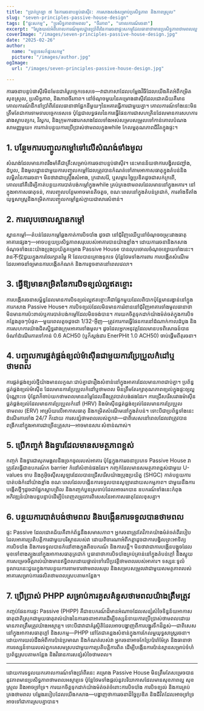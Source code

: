 ```yaml
---
title: "ប្រាក់ក្រឡា ៧ នៃការរចនាបន្ទប់ផាស៊ីវ: ការសាងសង់សម្រាប់ប្រសិទ្ធភាព និងភាពស្រួល"
slug: "seven-principles-passive-house-design"
tags: ["ផ្ទះសកម្ម", "ប្រសិទ្ធភាពថាមពល", "ចីរភាព", "គោលការណ៍រចនា"]
excerpt: "ស្វែងយល់អំពីគោលការណ៍មូលដ្ឋានប្រាំពីរនៃការរចនាផ្ទះសកម្មដែលធានាថាមានប្រសិទ្ធភាពថាមពលល្អឥតខ្ចោះ, គុណភាពអាកាសក្នុងផ្ទះល្អឥតខ្ចោះ, និងភាពស្រួលសម្រាប់ការរស់នៅក្នុងអាកាសធាតុគ្រប់ប្រភេទ។"
coverImage: "/images/seven-principles-passive-house-design.jpg"
date: "2025-02-26"
author:
  name: "មគ្គុទេសក៍ផ្ទះសកម្ម"
  picture: "/images/author.jpg"
ogImage:
  url: "/images/seven-principles-passive-house-design.jpg"

---
```

ការរចនាបន្ទប់ផាស៊ីវមិនមែនជាគំរូបច្ចេកទេសទេ—វាជាភាសាដែលបម្លែងវិធីដែលយើងគិតអំពីកម្រិតសុខស្រួល, ប្រសិទ្ធភាព, និងភាពចីរភាព។ នៅចំណុចមួយនៃគម្រោងផាស៊ីវដែលជោគជ័យគឺមានគោលការណ៍ដឹកនាំប្រាំពីរដែលធានាថាផ្នែកនីមួយៗនៃអគារធ្វើការជាមួយគ្នា។ គោលការណ៍ទាំងនេះមិនត្រឹមតែជាការទាមទារបច្ចេកទេសទេ ប៉ុន្តែជាលទ្ធផលនៃការធ្វើផែនការជាសហគ្រិនដែលមានការសហការរវាងស្ថាបត្យករ, វិស្វករ, និងក្រុមការងារកសាងដែលទាំងអស់សម្របសម្រួលទៅកាន់គោលបំណងសាមញ្ញមួយ៖ ការកាត់បន្ថយការប្រើប្រាស់ថាមពលក្នុងwhile កែលម្អគុណភាពជីវិតក្នុងផ្ទះ។

## 1. បន្ថែមការបញ្ចូលកម្តៅទៅលើសំណង់ទាំងមូល

សំណង់ដែលមានភាពរឹងមាំគឺជាគ្រឹះសម្រាប់ការរចនាបន្ទប់ផាស៊ីវ។ នេះមានន័យថាការបង្វិលជញ្ជាំង, ដំបូល, និងមូលដ្ឋានជាមួយការបញ្ចូលកម្តៅដែលត្រូវបានកំណត់ទៅតាមអាកាសធាតុក្នុងតំបន់និងលម្អិតនៃការរចនា។ មិនថាវាជាគ្រឿងសំអាង, ក្រដាសរ៉ែ, ឬសម្ភារៈច្នៃប្រឌិតដូចជាសក់ក្រពើ, គោលដៅគឺដើម្បីកាត់បន្ថយការបាត់បង់កម្តៅក្នុងwhile គ្រប់គ្រងថាមពលដែលមាននៅក្នុងអគារ។ នៅក្នុងអាកាសធាតុទន់, ការបញ្ចូលបន្ថែមអាចមានតិចតួច, ខណៈពេលនៅក្នុងតំបន់ត្រជាក់, ការតាំងទីតាំងយុទ្ធសាស្ត្រនិងកម្រិតការបញ្ចូលកម្តៅខ្ពស់ក្លាយជាសារសំខាន់។
## 2. ការលុបចោលស្ពានកម្តៅ

ស្ពានកម្តៅ—តំបន់ដែលកម្តៅឆ្លងកាត់ការបិទបាំង ដូចជា នៅជុំវិញឈើឬនៅចំណុចចម្រុះរវាងធាតុអាគារផ្សេងៗ—អាចបន្ថយប្រសិទ្ធភាពសរុបរបស់អាគារបានយ៉ាងខ្លាំង។ ដោយការរចនានិងកសាងចំណុចទាំងនេះយ៉ាងប្រុងប្រយ័ត្នគម្រោង Passive House បានលុបចោលចំណុចខ្សោយទាំងនេះ។ វាន不仅ជួយក្នុងការថែរក្សាតម្លៃ R ដែលបានគ្រោងទុកទេ ប៉ុន្តែថែមទាំងការពារ ការបង្កើតសំណើមដែលអាចនាំឲ្យមានការបង្កើតកំណក់ និងការខូចខាតនៅពេលវេលា។

## 3. ធ្វើឱ្យមានកម្រិតនៃការបិទខ្យល់ល្អឥតខ្ចោះ

ការបង្កើតរចនាសម្ព័ន្ធដែលមានការបិទខ្យល់ល្អឥតខ្ចោះគឺជាផ្នែកមួយដែលពិបាកប៉ុន្តែមានរង្វាន់នៅក្នុងការកសាង Passive House។ ការបិទខ្យល់ដែលមិនមានការរំខាននៅជុំវិញអាគារទាំងមូលធានាថាមិនមានការប៉ះពាល់ឬការបាត់បង់កម្តៅដែលមិនចង់បាន។ ការយកចិត្តទុកដាក់យ៉ាងម៉ត់ចត់ក្នុងការបិទកន្លែងតូចៗបំផុត—មួយពេលតូចដូចជា 1/32-អ៊ីញ—ត្រូវការការធ្វើផែនការនៅដំណាក់កាលដំបូង និងការសហការយ៉ាងជិតស្និទ្ធរវាងក្រុមអាគារទាំងមូល។ ដូចដែលអ្នកអនុវត្តដែលមានបទពិសោធន៍បានចំណាំដំណើរការទៅកាន់ 0.6 ACH50 (ឬក៏ស្តង់ដារ EnerPHit 1.0 ACH50) ចាប់ផ្តើមពីតុរចនា។
## 4. បញ្ចូលការផ្គត់ផ្គង់ខ្យល់ម៉ាស៊ីនជាមួយការប្រែប្រួលកំដៅឬថាមពល

ការផ្គត់ផ្គង់ខ្យល់ថ្មីយ៉ាងមានលក្ខណៈជាប់គ្នាជារឿងសំខាន់នៅក្នុងអាគារដែលមានភាពជាប់គ្នា។ ប្រព័ន្ធផ្គត់ផ្គង់ខ្យល់ម៉ាស៊ីន ដែលមានការប្រែប្រួលកំដៅឬថាមពល មិនត្រឹមតែរក្សាគុណភាពខ្យល់ក្នុងផ្ទះឲ្យល្អប៉ុណ្ណោះទេ ប៉ុន្តែវាក៏ចាប់យកថាមពលមានតម្លៃដែលនឹងត្រូវបាត់បង់ផងដែរ។ ការជ្រើសរើសរវាងម៉ាស៊ីនផ្គត់ផ្គង់ខ្យល់ដែលមានការប្រែប្រួលកំដៅ (HRV) និងម៉ាស៊ីនផ្គត់ផ្គង់ខ្យល់ដែលមានការប្រែប្រួលថាមពល (ERV) អាស្រ័យលើអាកាសធាតុ និងកម្រិតសំណើមនៅក្នុងតំបន់។ ទោះបីជាប្រព័ន្ធទាំងនេះដំណើរការទាំង 24/7 ក៏ដោយ ការសន្សំថាមពលរបស់ពួកវា—ជាពិសេសនៅពេលដែលវាត្រូវបានពង្រីកនៅក្នុងអាគារជាច្រើនគ្រួសារ—អាចមានសារៈសំខាន់ណាស់។

## 5. ប្រើកញ្ចក់ និងទ្វារដែលមានសមត្ថភាពខ្ពស់

កញ្ចក់ និងទ្វារជាសុភមង្គលនិងច្រកចូលរបស់អាគារ ប៉ុន្តែក្នុងការរចនាប្រភេទ Passive House វាត្រូវតែធ្វើជាឧបករណ៍ក barrier កំដៅសំខាន់ផងដែរ។ កញ្ចក់ដែលមានសមត្ថភាពខ្ពស់ជាមួយ U-values ទាប និងកូអ៊ិចស៊ីសសូឡារដែលបានជ្រើសរើសយ៉ាងប្រុងប្រយ័ត្ន (SHGC) កាត់បន្ថយការបាត់បង់កំដៅយ៉ាងខ្លាំង ខណៈពេលដែលបង្កើនការទទួលបានសូឡារដោយសកម្មភាព។ ជាមួយនឹងការបង្កើតថ្មីៗដូចជាផ្នែកស្លាបព្រិល និងកញ្ចក់បួនស្រទាប់ដែលអាចរកបាន ឧបករណ៍ទាំងនេះកំពុងអភិវឌ្ឍន៍យ៉ាងបន្តបន្ទាប់ដើម្បីបំពេញតម្រូវការពិសេសនៃអាកាសធាតុដែលខុសគ្នា។
## 6. បន្ថយការបាត់បង់ថាមពល និងបង្កើនការទទួលបានថាមពល

ផ្ទះ Passive ដែលជោគជ័យគឺពាក់ព័ន្ធនឹងសមាសភាព។ អ្នករចនាត្រូវតែវិភាគយ៉ាងម៉ត់ចត់ពីរបៀបដែលអាគារប្រតិបត្តិការជាមួយបរិស្ថានរបស់វា ដោយពិចារណាអំពីកត្តាដូចជាការបង្វិលព្រះអាទិត្យ ការបិទបាំង និងការទទួលបានកំដៅខាងក្នុងពីឧបករណ៍ និងការបន្លឺ។ មិនថាវាជាការបង្កើនបង្អួចដែលមុខទៅខាងត្បូងនៅក្នុងអាកាសធាតុត្រជាក់ ឬធានាថាការបិទបាំងគ្រប់គ្រាន់នៅក្នុងតំបន់ក្តៅ និងស្អុយ ការសម្រេចចិត្តរាល់យ៉ាងមានឥទ្ធិពលដោយផ្ទាល់ទៅលើប្រវត្តិថាមពលរបស់អាគារ។ ទស្សនៈទូលំទូលាយនេះជួយក្នុងការបន្ថយការទាមទារថាមពលសរុប និងសម្របសម្រួលវាជាមួយសមត្ថភាពរបស់អាគារសម្រាប់ការផលិតថាមពលស្របតាមកន្លែង។

## 7. ប្រើប្រាស់ PHPP សម្រាប់ការគូសគំនូសថាមពលយ៉ាងត្រឹមត្រូវ

កញ្ចប់ផែនការផ្ទះ Passive (PHPP) គឺជាឧបករណ៍ដ៏មានអំណាចដែលសន្សំសំចៃទិន្នន័យអាកាសធាតុជាតិស្រុកជាមួយធាតុរាល់យ៉ាងនៃការរចនាអាគារដើម្បីទស្សន៍ទាយការប្រើប្រាស់ថាមពលដោយមានភាពត្រឹមត្រូវយ៉ាងអស្ចារ្យ។ ទោះបីជាវាជាគំរូស្ថិតិដែលអាចបង្ហាញពីការបង្ហូរទឹកដ៏ខ្ពស់—ជាពិសេសនៅក្នុងអាកាសធាតុក្តៅ និងសកម្ម—PHPP នៅតែជាគន្លងសំខាន់ក្នុងការកែលម្អយុទ្ធសាស្ត្ររចនា។ ដោយការយល់ដឹងអំពីការប៉ាន់ប្រមាណ និងកំណត់របស់វា អ្នករចនាអាចកែប្រែប៉ារ៉ាម៉ែត្រ និងធានាថាការទស្សន៍ទាយរបស់ពួកគេសមស្របជាមួយការប្រតិបត្តិការពិត ដើម្បីបង្កើនការប៉ាន់ស្មានសម្រាប់ទំហំប្រព័ន្ធស្របតាមកន្លែង និងវិធានការសន្សំសំចៃថាមពល។

---

ដោយការទទួលយកគោលការណ៍ទាំងប្រាំពីរនេះ គម្រោង Passive House មិនត្រឹមតែសម្រេចបាននូវភាពមានប្រសិទ្ធភាពថាមពលអស្ចារ្យទេ ប៉ុន្តែថែមទាំងផ្តល់នូវបរិយាកាសដែលមានសុខភាពល្អ សុខស្រួល និងអាចទ្រាំទ្រ។ ការយកចិត្តទុកដាក់យ៉ាងម៉ត់ចត់ចំពោះការបិទបាំង ការបិទខ្យល់ និងការគ្រប់គ្រងថាមពល បម្លែងរបៀបដែលយើងកសាង—បង្ហាញថាការរចនាដ៏ច្នៃប្រឌិត និងជីវិតដែលអាចទ្រាំទ្រ អាចទៅជាការស្របគ្នាបាន។
